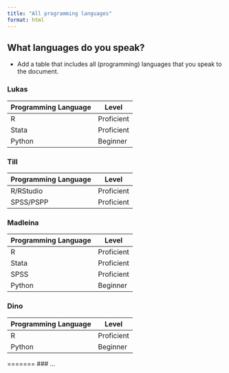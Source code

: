 ```yaml
---
title: "All programming languages"
format: html
---
```


## What languages do you speak?
- Add a table that includes all (programming) languages that you speak to the document.

### Lukas 
| Programming Language | Level |
| --- | --- |
| R | Proficient |
| Stata | Proficient |
| Python | Beginner|

### Till
| Programming Language | Level |
| --- | --- |
| R/RStudio | Proficient |
| SPSS/PSPP | Proficient |

### Madleina 
| Programming Language | Level |
| --- | --- |
| R | Proficient |
| Stata | Proficient |
| SPSS | Proficient|
| Python | Beginner|

### Dino
| Programming Language | Level |
| --- | --- |
| R | Proficient |
| Python | Beginner|
=======
### ...


